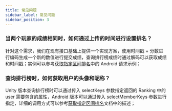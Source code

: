```yaml
---
title: 常见问题
sidebar_label: 常见问题
sidebar_position: 3
---
```



### 当两个玩家的成绩相同时，如何通过上传的时间进行设置排名？

针对这个需求，我们在现有接口基础上提供一个实现方案，使用时间戳 + 分数进行编码生成一个新的数值进行提交成绩，查询排行榜成绩时通过解码可以获取成绩和时间戳；实例可以参考[获取指定区间排名](/sdk/leaderboard/guide/#获取指定区间的排名)中的 Android 请求示例；

### 查询排行榜时，如何获取用户的头像和昵称？

Unity 版本查询排行榜时可以通过传入 selectKeys 参数指定返回的 Ranking 中的 user 需要包含的属性，Android 版本可以通过传入 selectMemberKeys 参数进行指定，详细的调用方式可以参考[获取指定区间排名](/sdk/leaderboard/guide/#获取指定区间的排名)文档中的描述；